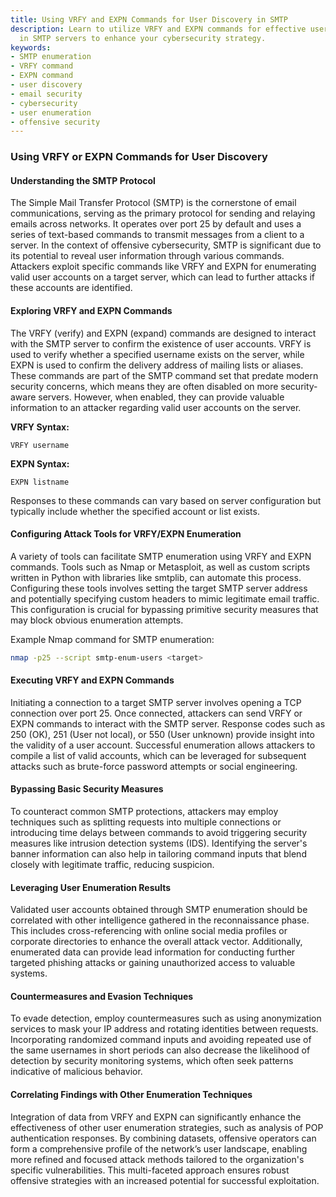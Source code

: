 ```yaml
---
title: Using VRFY and EXPN Commands for User Discovery in SMTP
description: Learn to utilize VRFY and EXPN commands for effective user enumeration
  in SMTP servers to enhance your cybersecurity strategy.
keywords:
- SMTP enumeration
- VRFY command
- EXPN command
- user discovery
- email security
- cybersecurity
- user enumeration
- offensive security
---
```


### Using VRFY or EXPN Commands for User Discovery

#### Understanding the SMTP Protocol

The Simple Mail Transfer Protocol (SMTP) is the cornerstone of email communications, serving as the primary protocol for sending and relaying emails across networks. It operates over port 25 by default and uses a series of text-based commands to transmit messages from a client to a server. In the context of offensive cybersecurity, SMTP is significant due to its potential to reveal user information through various commands. Attackers exploit specific commands like VRFY and EXPN for enumerating valid user accounts on a target server, which can lead to further attacks if these accounts are identified.

#### Exploring VRFY and EXPN Commands

The VRFY (verify) and EXPN (expand) commands are designed to interact with the SMTP server to confirm the existence of user accounts. VRFY is used to verify whether a specified username exists on the server, while EXPN is used to confirm the delivery address of mailing lists or aliases. These commands are part of the SMTP command set that predate modern security concerns, which means they are often disabled on more security-aware servers. However, when enabled, they can provide valuable information to an attacker regarding valid user accounts on the server.

**VRFY Syntax:**
```
VRFY username
```
**EXPN Syntax:**
```
EXPN listname
```

Responses to these commands can vary based on server configuration but typically include whether the specified account or list exists.

#### Configuring Attack Tools for VRFY/EXPN Enumeration

A variety of tools can facilitate SMTP enumeration using VRFY and EXPN commands. Tools such as Nmap or Metasploit, as well as custom scripts written in Python with libraries like smtplib, can automate this process. Configuring these tools involves setting the target SMTP server address and potentially specifying custom headers to mimic legitimate email traffic. This configuration is crucial for bypassing primitive security measures that may block obvious enumeration attempts.

Example Nmap command for SMTP enumeration:
```bash
nmap -p25 --script smtp-enum-users <target>
```

#### Executing VRFY and EXPN Commands

Initiating a connection to a target SMTP server involves opening a TCP connection over port 25. Once connected, attackers can send VRFY or EXPN commands to interact with the SMTP server. Response codes such as 250 (OK), 251 (User not local), or 550 (User unknown) provide insight into the validity of a user account. Successful enumeration allows attackers to compile a list of valid accounts, which can be leveraged for subsequent attacks such as brute-force password attempts or social engineering.

#### Bypassing Basic Security Measures

To counteract common SMTP protections, attackers may employ techniques such as splitting requests into multiple connections or introducing time delays between commands to avoid triggering security measures like intrusion detection systems (IDS). Identifying the server's banner information can also help in tailoring command inputs that blend closely with legitimate traffic, reducing suspicion.

#### Leveraging User Enumeration Results

Validated user accounts obtained through SMTP enumeration should be correlated with other intelligence gathered in the reconnaissance phase. This includes cross-referencing with online social media profiles or corporate directories to enhance the overall attack vector. Additionally, enumerated data can provide lead information for conducting further targeted phishing attacks or gaining unauthorized access to valuable systems.

#### Countermeasures and Evasion Techniques

To evade detection, employ countermeasures such as using anonymization services to mask your IP address and rotating identities between requests. Incorporating randomized command inputs and avoiding repeated use of the same usernames in short periods can also decrease the likelihood of detection by security monitoring systems, which often seek patterns indicative of malicious behavior.

#### Correlating Findings with Other Enumeration Techniques

Integration of data from VRFY and EXPN can significantly enhance the effectiveness of other user enumeration strategies, such as analysis of POP authentication responses. By combining datasets, offensive operators can form a comprehensive profile of the network’s user landscape, enabling more refined and focused attack methods tailored to the organization's specific vulnerabilities. This multi-faceted approach ensures robust offensive strategies with an increased potential for successful exploitation.